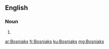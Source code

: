 ==English==

===Noun===
{{head|en|plural}}

# {{plural of|Bosniak|lang=en}}

[[ar:Bosniaks]]
[[fr:Bosniaks]]
[[ku:Bosniaks]]
[[mg:Bosniaks]]